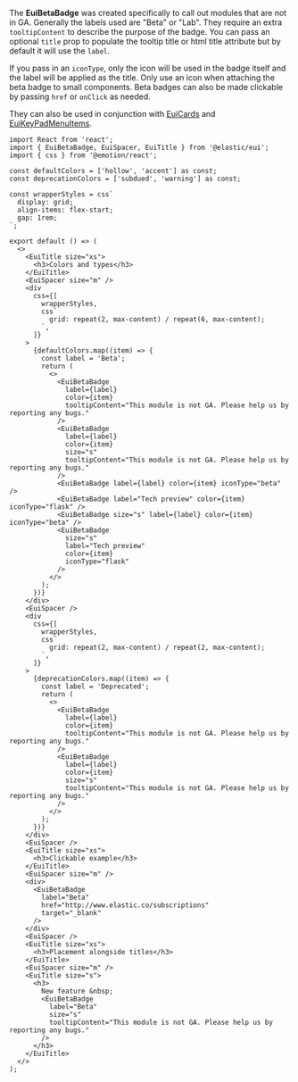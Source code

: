 The **EuiBetaBadge** was created specifically to call out modules that are not in GA. Generally the labels used are "Beta" or "Lab". They require an extra `tooltipContent` to describe the purpose of the badge. You can pass an optional `title` prop to populate the tooltip title or html title attribute but by default it will use the `label`.

If you pass in an `iconType`, only the icon will be used in the badge itself and the label will be applied as the title. Only use an icon when attaching the beta badge to small components. Beta badges can also be made clickable by passing `href` or `onClick` as needed.

They can also be used in conjunction with [EuiCards](../../containers/card.mdx) and [EuiKeyPadMenuItems](../../navigation/key-pad-menu.mdx).

```tsx interactive
import React from 'react';
import { EuiBetaBadge, EuiSpacer, EuiTitle } from '@elastic/eui';
import { css } from '@emotion/react';

const defaultColors = ['hollow', 'accent'] as const;
const deprecationColors = ['subdued', 'warning'] as const;

const wrapperStyles = css`
  display: grid;
  align-items: flex-start;
  gap: 1rem;
`;

export default () => (
  <>
    <EuiTitle size="xs">
      <h3>Colors and types</h3>
    </EuiTitle>
    <EuiSpacer size="m" />
    <div
      css={[
        wrapperStyles,
        css`
          grid: repeat(2, max-content) / repeat(6, max-content);
        `,
      ]}
    >
      {defaultColors.map((item) => {
        const label = 'Beta';
        return (
          <>
            <EuiBetaBadge
              label={label}
              color={item}
              tooltipContent="This module is not GA. Please help us by reporting any bugs."
            />
            <EuiBetaBadge
              label={label}
              color={item}
              size="s"
              tooltipContent="This module is not GA. Please help us by reporting any bugs."
            />
            <EuiBetaBadge label={label} color={item} iconType="beta" />
            <EuiBetaBadge label="Tech preview" color={item} iconType="flask" />
            <EuiBetaBadge size="s" label={label} color={item} iconType="beta" />
            <EuiBetaBadge
              size="s"
              label="Tech preview"
              color={item}
              iconType="flask"
            />
          </>
        );
      })}
    </div>
    <EuiSpacer />
    <div
      css={[
        wrapperStyles,
        css`
          grid: repeat(2, max-content) / repeat(2, max-content);
        `,
      ]}
    >
      {deprecationColors.map((item) => {
        const label = 'Deprecated';
        return (
          <>
            <EuiBetaBadge
              label={label}
              color={item}
              tooltipContent="This module is not GA. Please help us by reporting any bugs."
            />
            <EuiBetaBadge
              label={label}
              color={item}
              size="s"
              tooltipContent="This module is not GA. Please help us by reporting any bugs."
            />
          </>
        );
      })}
    </div>
    <EuiSpacer />
    <EuiTitle size="xs">
      <h3>Clickable example</h3>
    </EuiTitle>
    <EuiSpacer size="m" />
    <div>
      <EuiBetaBadge
        label="Beta"
        href="http://www.elastic.co/subscriptions"
        target="_blank"
      />
    </div>
    <EuiSpacer />
    <EuiTitle size="xs">
      <h3>Placement alongside titles</h3>
    </EuiTitle>
    <EuiSpacer size="m" />
    <EuiTitle size="s">
      <h3>
        New feature &nbsp;
        <EuiBetaBadge
          label="Beta"
          size="s"
          tooltipContent="This module is not GA. Please help us by reporting any bugs."
        />
      </h3>
    </EuiTitle>
  </>
);

```
